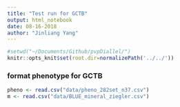 ```yaml
---
title: "Test run for GCTB"
output: html_notebook
date: 08-16-2018
author: "Jinliang Yang"
---
```



```r
#setwd("~/Documents/Github/pvpDiallel/")
knitr::opts_knit$set(root.dir=normalizePath('../../'))
```


### format phenotype for GCTB

```r
pheno <- read.csv("data/pheno_282set_n37.csv")
m <- read.csv("data/BLUE_mineral_ziegler.csv")

```

